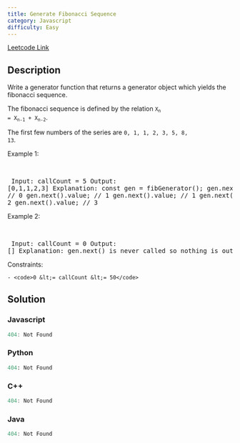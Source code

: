 ```yaml
---
title: Generate Fibonacci Sequence
category: Javascript
difficulty: Easy
---
```


<Callout>

[Leetcode Link](https://leetcode.com/problems/generate-fibonacci-sequence)

</Callout>

## Description
Write a generator function that returns a generator object which yields the fibonacci sequence.

The fibonacci sequence is defined by the relation <code>X<sub>n</sub> = X<sub>n-1</sub> + X<sub>n-2</sub></code>.

The first few numbers of the series are <code>0, 1, 1, 2, 3, 5, 8, 13</code>.

 
Example 1:

<br /><pre className="overflow-x-auto">
Input: callCount = 5
Output: [0,1,1,2,3]
Explanation:
const gen = fibGenerator();
gen.next().value; // 0
gen.next().value; // 1
gen.next().value; // 1
gen.next().value; // 2
gen.next().value; // 3
</pre>

Example 2:

<br /><pre className="overflow-x-auto">
Input: callCount = 0
Output: []
Explanation: gen.next() is never called so nothing is outputted
</pre>

 
Constraints:


	- <code>0 &lt;= callCount &lt;= 50</code>



## Solution

### Javascript
```javascript
404: Not Found
```
### Python
```python
404: Not Found
```
### C++
```cpp
404: Not Found
```
### Java
```java
404: Not Found
```


